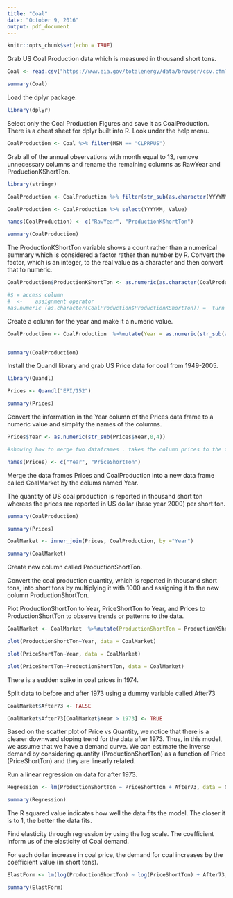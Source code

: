 ```yaml
---
title: "Coal"
date: "October 9, 2016"
output: pdf_document
---
```


```r
knitr::opts_chunk$set(echo = TRUE)
```

Grab US Coal Production data which is measured in thousand short tons.

```r

Coal <- read.csv("https://www.eia.gov/totalenergy/data/browser/csv.cfm?tbl=T06.01")

summary(Coal)

```

Load the dplyr package.

```r
library(dplyr)

```

Select only the Coal Production Figures and save it as CoalProduction.  There is a cheat sheet for dplyr built into R.  Look under the help menu.

```r
CoalProduction <- Coal %>% filter(MSN == "CLPRPUS") 

```

Grab all of the annual observations with month equal to 13, remove unnecessary columns and rename the remaining columns as RawYear and ProductionKShortTon.

```r
library(stringr)

CoalProduction <- CoalProduction %>% filter(str_sub(as.character(YYYYMM),5 ) == "13")

CoalProduction <- CoalProduction %>% select(YYYYMM, Value)

names(CoalProduction) <- c("RawYear", "ProductionKShortTon")

summary(CoalProduction)
```


The ProductionKShortTon variable shows a count rather than a numerical summary which is considered a factor rather than number by R. Convert the factor, which is an integer, to the real value as a character and then convert that to numeric.


```r
CoalProduction$ProductionKShortTon <- as.numeric(as.character(CoalProduction$ProductionKShortTon))

#$ = access column
#  <-    assignment operator
#as.numeric (as.character(CoalProduction$ProductionKShortTon)) =  turn into number if possible

```

Create a column for the year and make it a numeric value.

```r

CoalProduction <- CoalProduction  %>%mutate(Year = as.numeric(str_sub(as.character(RawYear),0,4 )))


summary(CoalProduction)
``` 

Install the Quandl library and grab US Price data for coal from 1949-2005. 

```r
library(Quandl)

Prices <- Quandl("EPI/152")

summary(Prices)

```


Convert the information in the Year column of the Prices data frame to a numeric value and simplify the names of the columns.


```r
Prices$Year <- as.numeric(str_sub(Prices$Year,0,4))

#showing how to merge two dataframes . takes the column prices to the forth digit and taking the years

names(Prices) <- c("Year", "PriceShortTon")

```

Merge the data frames Prices and CoalProduction into a new data frame called CoalMarket by the colums named Year.

The quantity of US coal production is reported in thousand short ton whereas the prices are reported in US dollar (base year 2000) per short ton. 

```r
summary(CoalProduction)

summary(Prices)

CoalMarket <- inner_join(Prices, CoalProduction, by ="Year")

summary(CoalMarket)

```


Create new column called ProductionShortTon. 

Convert the coal production quantity, which is reported in thousand short tons, into short tons by multiplying it with 1000 and assigning it to the new column ProductionShortTon. 

Plot ProductionShortTon to Year, PriceShortTon to Year, and Prices to ProductionShortTon to observe trends or patterns to the data.


```r


CoalMarket <- CoalMarket  %>%mutate(ProductionShortTon = ProductionKShortTon * 1000)

plot(ProductionShortTon~Year, data = CoalMarket)

plot(PriceShortTon~Year, data = CoalMarket)

plot(PriceShortTon~ProductionShortTon, data = CoalMarket)

```

There is a sudden spike in coal prices in 1974.

Split data to before and after 1973 using a dummy variable called After73 

```r

CoalMarket$After73 <- FALSE

CoalMarket$After73[CoalMarket$Year > 1973] <- TRUE


```


Based on the scatter plot of Price vs Quantity, we notice that there is a clearer downward sloping trend for the data after 1973. Thus, in this model, we assume that we have a demand curve. We can estimate the inverse demand by considering quantity (ProductionShortTon) as a function of Price (PriceShortTon) and they are linearly related. 

Run a linear regression on data for after 1973. 

```r
Regression <- lm(ProductionShortTon ~ PriceShortTon + After73, data = CoalMarket)

summary(Regression)

```

The R squared value indicates how well the data fits the model. The closer it is to 1, the better the data fits.

Find elasticity through regression by using the log scale. The coefficient inform us of the elasticity of Coal demand. 

For each dollar increase in coal price, the demand for coal increases by the coefficient value (in short tons).


```r
ElastForm <- lm(log(ProductionShortTon) ~ log(PriceShortTon) + After73, data=CoalMarket)

summary(ElastForm)

```
